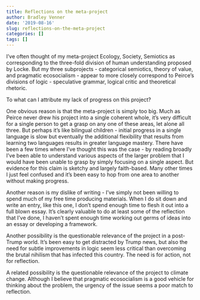 ```yaml
---
title: Reflections on the meta-project
author: Bradley Venner
date: '2019-08-16'
slug: reflections-on-the-meta-project
categories: []
tags: []
---
```


I've often thought of my meta-project Ecology, Society, Semiotics as corresponding to the three-fold division of human understanding proposed by Locke.  But my three subprojects - categorical semiotics, theory of value, and pragmatic ecosocialism - appear to more closely correspond to Peirce's divisions of logic - speculative grammar, logical critic and theoretical rhetoric.  

To what can I attribute my lack of progress on this project?  

One obvious reason is that the meta-project is simply too big.  Much as Peirce never drew his project into a single coherent whole, it's very difficult for a single person to get a grasp on any one of these areas, let alone all three.  But perhaps it's like bilingual children - initial progress in a single language is slow but eventually the additional flexibility that results from learning two languages results in greater language mastery.  There have been a few times where I've thought this was the case - by reading broadly I've been able to understand various aspects of the larger problem that I would have been unable to grasp by simply focusing on a single aspect.  But evidence for this claim is sketchy and largely faith-based.  Many other times I just feel confused and it's been easy to hop from one area to another without making progress.  

Another reason is my dislike of writing - I've simply not been willing to spend much of my free time producing materials.  When I do sit down and write an entry, like this one, I don't spend enough time to flesh it out into a full blown essay.  It's clearly valuable to do at least some of the reflection that I've done, I haven't spent enough time working out germs of ideas into an essay or developing a framework.

Another possibility is the questionable relevance of the project in a post-Trump world.  It's been easy to get distracted by Trump news, but also the need for subtle improvements in logic seem less critical than overcoming the brutal nihilism that has infected this country.  The need is for action, not for reflection.   

A related possibility is the questionable relevance of the project to climate change.  Although I believe that pragmatic ecosocialism is a good vehicle for thinking about the problem, the urgency of the issue seems a poor match to reflection.

